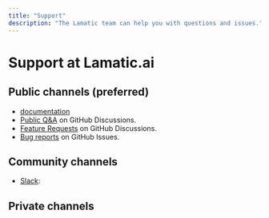 ---
title: "Support"
description: "The Lamatic team can help you with questions and issues."
---

# Support at Lamatic.ai

## Public channels (preferred)

- [documentation](/docs)
- [Public Q&A](https://release.lamatic.ai/) on GitHub Discussions.
- [Feature Requests](https://release.lamatic.ai/) on GitHub Discussions.
- [Bug reports](https://release.lamatic.ai/) on GitHub Issues.

## Community channels

- [Slack](/slack):

## Private channels
